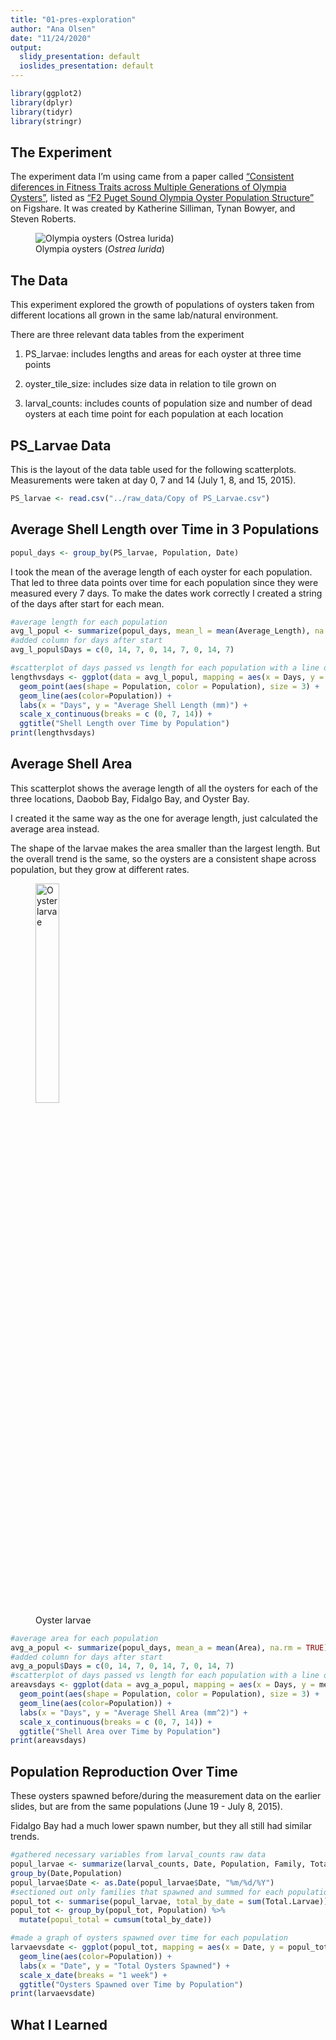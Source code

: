 ```yaml
---
title: "01-pres-exploration"
author: "Ana Olsen"
date: "11/24/2020"
output:
  slidy_presentation: default
  ioslides_presentation: default
---
```

```r
library(ggplot2)
library(dplyr)
library(tidyr)
library(stringr)
```


## The Experiment

The experiment data I'm using came from a paper called ["Consistent diferences in Fitness Traits across Multiple Generations of Olympia Oysters"](https://www.nature.com/articles/s41598-018-24455-3.pdf), listed as ["F2 Puget Sound Olympia Oyster Population Structure"](https://figshare.com/articles/dataset/F2_Puget_Sound_Olympia_Oyster_Population_Structure/5975452?file=10717249) on Figshare. It was created by Katherine Silliman, Tynan Bowyer, and Steven Roberts.

![Olympia oysters (*Ostrea lurida*)](../images/olympia_oyster.jpg)

## The Data
This experiment explored the growth of populations of oysters taken from different locations all grown in the same lab/natural environment.

There are three relevant data tables from the experiment

1. PS_larvae: includes lengths and areas for each oyster at three time points

2. oyster_tile_size: includes size data in relation to tile grown on

3. larval_counts: includes counts of population size and number of dead oysters at each time point for each population at each location

## PS_Larvae Data

This is the layout of the data table used for the following  scatterplots. Measurements were taken at day 0, 7 and 14 (July 1, 8, and 15, 2015).
```r
PS_larvae <- read.csv("../raw_data/Copy of PS_Larvae.csv") 

```

## Average Shell Length over Time in 3 Populations

```r
popul_days <- group_by(PS_larvae, Population, Date)
```

I took the mean of the average length of each oyster for each population. That led to three data points over time for each population since they were measured every 7 days. To make the dates work correctly I created a string of the days after start for each mean.
```r
#average length for each population
avg_l_popul <- summarize(popul_days, mean_l = mean(Average_Length), na.rm = TRUE)
#added column for days after start
avg_l_popul$Days = c(0, 14, 7, 0, 14, 7, 0, 14, 7)
```


```r
#scatterplot of days passed vs length for each population with a line of best fit for each population
lengthvsdays <- ggplot(data = avg_l_popul, mapping = aes(x = Days, y = mean_l, group = Population)) +
  geom_point(aes(shape = Population, color = Population), size = 3) +
  geom_line(aes(color=Population)) +  
  labs(x = "Days", y = "Average Shell Length (mm)") +
  scale_x_continuous(breaks = c (0, 7, 14)) +
  ggtitle("Shell Length over Time by Population")
print(lengthvsdays)
```

## Average Shell Area

This scatterplot shows the average length of all the oysters for each of the three locations, Daobob Bay, Fidalgo Bay, and Oyster Bay.

I created it the same way as the one for average length, just calculated the average area instead.

The shape of the larvae makes the area smaller than the largest length. But the overall trend is the same, so the oysters are a consistent shape across population, but they grow at different rates.

![Oyster larvae](../images/oyster_larvae_shape.jpg){width=30%}


```r
#average area for each population
avg_a_popul <- summarize(popul_days, mean_a = mean(Area), na.rm = TRUE)
#added column for days after start
avg_a_popul$Days = c(0, 14, 7, 0, 14, 7, 0, 14, 7)
#scatterplot of days passed vs length for each population with a line of best fit for each population
areavsdays <- ggplot(data = avg_a_popul, mapping = aes(x = Days, y = mean_a, group = Population)) +
  geom_point(aes(shape = Population, color = Population), size = 3) +
  geom_line(aes(color=Population)) +
  labs(x = "Days", y = "Average Shell Area (mm^2)") +
  scale_x_continuous(breaks = c (0, 7, 14)) +
  ggtitle("Shell Area over Time by Population")
print(areavsdays)
```

## Population Reproduction Over Time

These oysters spawned before/during the measurement data on the earlier slides, but are from the same populations (June 19 - July 8, 2015). 

Fidalgo Bay had a much lower spawn number, but they all still had similar trends.
```r
#gathered necessary variables from larval_counts raw data
popul_larvae <- summarize(larval_counts, Date, Population, Family, Total.Larvae,)  %>% 
group_by(Date,Population) 
popul_larvae$Date <- as.Date(popul_larvae$Date, "%m/%d/%Y")
#sectioned out only families that spawned and summed for each population
popul_tot <- summarise(popul_larvae, total_by_date = sum(Total.Larvae))
popul_tot <- group_by(popul_tot, Population) %>%
  mutate(popul_total = cumsum(total_by_date))
```


```r
#made a graph of oysters spawned over time for each population
larvaevsdate <- ggplot(popul_tot, mapping = aes(x = Date, y = popul_total, group = Population)) +
  geom_line(aes(color=Population)) +
  labs(x = "Date", y = "Total Oysters Spawned") +
  scale_x_date(breaks = "1 week") +
  ggtitle("Oysters Spawned over Time by Population")
print(larvaevsdate)
```

## What I Learned







